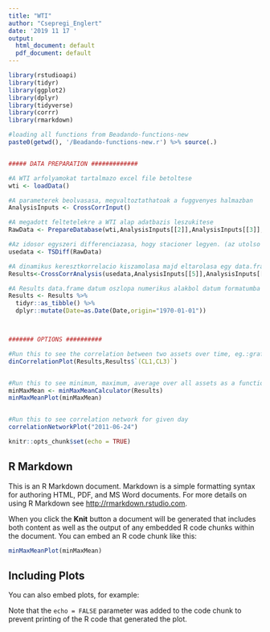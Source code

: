 ---
title: "WTI"
author: "Csepregi_Englert"
date: '2019 11 17 '
output:
  html_document: default
  pdf_document: default
---
```{r setup}
library(rstudioapi)
library(tidyr)
library(ggplot2)
library(dplyr)
library(tidyverse)
library(corrr)
library(rmarkdown)

#loading all functions from Beadando-functions-new
paste0(getwd(), '/Beadando-functions-new.r') %>% source(.)


##### DATA PREPARATION #############

#A WTI arfolyamokat tartalmazo excel file betoltese
wti <- loadData()
```
```{r}
#A parameterek beolvasasa, megvaltoztathatoak a fuggvenyes halmazban
AnalysisInputs <- CrossCorrInput()

#A megadott feltetelekre a WTI alap adatbazis leszukitese
RawData <- PrepareDatabase(wti,AnalysisInputs[[2]],AnalysisInputs[[3]],AnalysisInputs[[1]])

#Az idosor egyszeri differenciazasa, hogy stacioner legyen. (az utolso sor torlesre kerul a RawData-bol)
usedata <- TSDiff(RawData)
```


```{r}
#A dinamikus keresztkorrelacio kiszamolasa majd eltarolasa egy data.frame-ba, melynek az oszlopai (Date, (CL1,CL2), (CL1,CL3)...)
Results<-CrossCorrAnalysis(usedata,AnalysisInputs[[5]],AnalysisInputs[[4]])
```

```{r}
#A Results data.frame datum oszlopa numerikus alakbol datum formatumba atirasa
Results <- Results %>%
  tidyr::as_tibble() %>%
  dplyr::mutate(Date=as.Date(Date,origin="1970-01-01"))



####### OPTIONS ##########

#Run this to see the correlation between two assets over time, eg.:grafikon$`(CL1,CL2) 
dinCorrelationPlot(Results,Results$`(CL1,CL3)`)


#Run this to see minimum, maximum, average over all assets as a function of time
minMaxMean <- minMaxMeanCalculator(Results)
minMaxMeanPlot(minMaxMean)


#Run this to see correlation network for given day
correlationNetworkPlot("2011-06-24")

```


```{r, include=FALSE}
knitr::opts_chunk$set(echo = TRUE)
```

## R Markdown

This is an R Markdown document. Markdown is a simple formatting syntax for authoring HTML, PDF, and MS Word documents. For more details on using R Markdown see <http://rmarkdown.rstudio.com>.

When you click the **Knit** button a document will be generated that includes both content as well as the output of any embedded R code chunks within the document. You can embed an R code chunk like this:

```{r,fig.margin=TRUE}
minMaxMeanPlot(minMaxMean)
```

## Including Plots

You can also embed plots, for example:


Note that the `echo = FALSE` parameter was added to the code chunk to prevent printing of the R code that generated the plot.